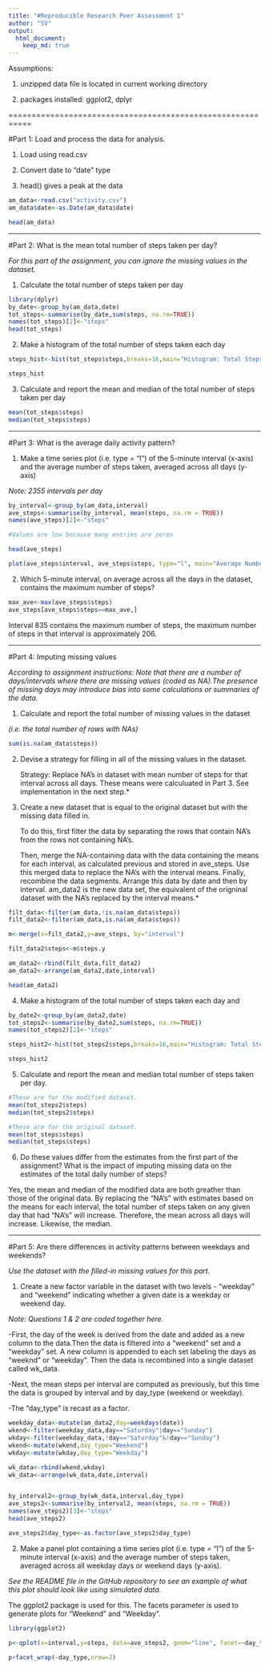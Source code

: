 ```yaml
---
title: "#Reproducible Research Peer Assessment 1"
author: "SV"
output: 
  html_document:
    keep_md: true
---
```


Assumptions:

1.  unzipped data file is located in current working directory

2.  packages installed:  ggplot2, dplyr

===========================================================

#Part 1: Load and process the data for analysis.

1.  Load using read.csv

2.  Convert date to "date" type

3.  head() gives a peak at the data

```r

am_data<-read.csv("activity.csv")
am_data$date<-as.Date(am_data$date)

head(am_data)

```

-----------------------------------------------------------

#Part 2: What is the mean total number of steps taken per day?

*For this part of the assignment, you can ignore the missing values in the dataset.*

1. Calculate the total number of steps taken per day


```r
library(dplyr)
by_date<-group_by(am_data,date)
tot_steps<-summarise(by_date,sum(steps, na.rm=TRUE))
names(tot_steps)[2]<-"steps"
head(tot_steps)

```


2. Make a histogram of the total number of steps taken each day

```r

steps_hist<-hist(tot_steps$steps,breaks=16,main="Histogram: Total Steps per Day", xlab="Daily Steps", col="green")

steps_hist

```


3. Calculate and report the mean and median of the total number of steps taken per day

```r
mean(tot_steps$steps)
median(tot_steps$steps)
```

------------------------------------------------------

#Part 3:  What is the average daily activity pattern?

1.  Make a time series plot (i.e. type = "l") of the 5-minute interval (x-axis) and the average number of steps taken, averaged across all days (y-axis)


*Note: 2355 intervals per day*

```r

by_interval<-group_by(am_data,interval)
ave_steps<-summarise(by_interval, mean(steps, na.rm = TRUE))
names(ave_steps)[2]<-"steps"

#Values are low because many entries are zeros

head(ave_steps)

plot(ave_steps$interval, ave_steps$steps, type="l", main="Average Number of Steps by Interval\n across All Days", xlab="Interval (in 5 min bins)", ylab="Ave # of Steps")

```

2.  Which 5-minute interval, on average across all the days in the dataset, contains the maximum number of steps?

```r

max_ave<-max(ave_steps$steps)
ave_steps[ave_steps$steps==max_ave,]

```

Interval 835 contains the maximum number of steps, the maximum number of steps in that interval is approximately 206.

---------------------------------

#Part 4:  Imputing missing values

*According to assignment instructions:  Note that there are a number of days/intervals where there are missing values (coded as NA).The presence of missing days may introduce bias into some calculations or summaries of the data.*

1.  Calculate and report the total number of missing values in the dataset 

*(i.e. the total number of rows with NAs)*


```r

sum(is.na(am_data$steps))

```



2.  Devise a strategy for filling in all of the missing values in the dataset. 


    Strategy:  Replace NA's in dataset with mean number of steps for that 
    interval across all days.  These means were calculuated in Part 3.  See 
    implementation in the next step.*


3.  Create a new dataset that is equal to the original dataset but with the 
missing data filled in.


    To do this, first filter the data by separating the rows that contain       NA's from the rows not containing NA's.


    Then, merge the NA-containing data with the data containing the means       for each interval, as calculated previous and stored in ave_steps.  Use     this merged data to replace the NA's with the interval means.  Finally,     recombine the data segments. Arrange this data by date and then by          interval.
am_data2 is the new data set, the equivalent of the origninal dataset with 
the NA's replaced by the interval means.*



```r

filt_data<-filter(am_data,!is.na(am_data$steps))
filt_data2<-filter(am_data,is.na(am_data$steps))

m<-merge(x=filt_data2,y=ave_steps, by="interval")

filt_data2$steps<-m$steps.y

am_data2<-rbind(filt_data,filt_data2)
am_data2<-arrange(am_data2,date,interval)

head(am_data2)

```




4.  Make a histogram of the total number of steps taken each day and 


```r

by_date2<-group_by(am_data2,date)
tot_steps2<-summarise(by_date2,sum(steps, na.rm=TRUE))
names(tot_steps2)[2]<-"steps"

steps_hist2<-hist(tot_steps2$steps,breaks=16,main="Histogram: Total Steps per Day\n NA's Replaced by Interval Means", xlab="Daily Steps", col="green")

steps_hist2

```




5.  Calculate and report the mean and median total number of steps taken per day. 


```r

#These are for the modified dataset.
mean(tot_steps2$steps)
median(tot_steps2$steps)

#These are for the original dataset.
mean(tot_steps$steps)
median(tot_steps$steps)

```



6.  Do these values differ from the estimates from the first part of the 
assignment? What is the impact of imputing missing data on the estimates of 
the total daily number of steps?



  Yes, the mean and median of the modified data are both greather than those
  of the original data.  By replacing the "NA's" with estimates based on the
  means for each interval, the total number of steps taken on any given day 
  that had "NA's" will increase.  Therefore, the mean across all days will 
  increase.  Likewise, the median.




----------------------------------------------------------------------


#Part 5:  Are there differences in activity patterns between weekdays and weekends?

  *Use the dataset with the filled-in missing values for this part.*


1.  Create a new factor variable in the dataset with two levels - "weekday" 
and "weekend" indicating whether a given date is a weekday or weekend day.


  *Note: Questions 1 & 2 are coded together here.*


  -First, the day of the week is derived from the date and added as a new 
  column to the data.Then the data is filtered into a "weekend" set and a 
  "weekday" set.  A new column is appended to each set labeling the days as 
  "weeknd" or "weekday".  Then the data is recombined into a single dataset 
  called wk_data.


  -Next, the mean steps per interval are computed as previously, but this      time the data is grouped by interval and by day_type (weekend or weekday).


  -The "day_type" is recast as a factor.


```r

weekday_data<-mutate(am_data2,day=weekdays(date))
wkend<-filter(weekday_data,day=="Saturday"|day=="Sunday")
wkday<-filter(weekday_data,!day=="Saturday"&!day=="Sunday")
wkend<-mutate(wkend,day_type="Weekend")
wkday<-mutate(wkday,day_type="Weekday")

wk_data<-rbind(wkend,wkday)
wk_data<-arrange(wk_data,date,interval)


by_interval2<-group_by(wk_data,interval,day_type)
ave_steps2<-summarise(by_interval2, mean(steps, na.rm = TRUE))
names(ave_steps2)[3]<-"steps"
head(ave_steps2)

ave_steps2$day_type<-as.factor(ave_steps2$day_type)

```




2.  Make a panel plot containing a time series plot (i.e. type = "l") 
of the 5-minute interval (x-axis) and the average number of steps taken, 
averaged across all weekday days or weekend days (y-axis). 


  *See the README file in the GitHub repository to see an example of what     this plot should look like using simulated data.*


  The ggplot2 package is used for this.  The facets parameter is used to 
  generate plots for "Weekend" and "Weekday".



```r

library(ggplot2)

p<-qplot(x=interval,y=steps, data=ave_steps2, geom="line", facet=~day_type, ylab="Number of Steps")

p+facet_wrap(~day_type,nrow=2)



```


